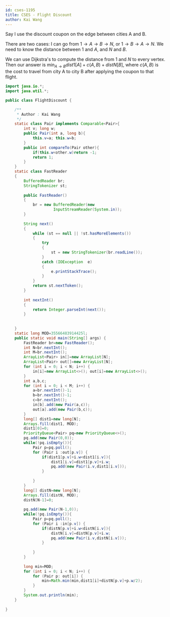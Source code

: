 ```yaml
---
id: cses-1195
title: CSES - Flight Discount
author: Kai Wang
---
```


Say I use the discount coupon on the edge between cities A and B.

There are two cases: I can go from $1\rightarrow A\rightarrow B\rightarrow N$, or $1\rightarrow B\rightarrow A\rightarrow N$. We need to know the distance between $1$ and $A$, and $N$ and $B$.

We can use Dijkstra's to compute the distance from $1$ and $N$ to every vertex. Then our answer is $\text{min}_{A\rightarrow B} dist1[A]+c(A,B)+distN[B]$, where $c(A,B)$ is the cost to travel from city A to city B after applying the coupon to that flight.

```java
import java.io.*; 
import java.util.*;

public class FlightDiscount {

    /**
     * Author : Kai Wang
     */
    static class Pair implements Comparable<Pair>{
        int v; long w;
        public Pair(int a, long b){
            this.v=a; this.w=b;
        }
        public int compareTo(Pair other){
            if(this.w<other.w)return -1;
            return 1;
        }
    }
    static class FastReader 
    { 
        BufferedReader br; 
        StringTokenizer st; 
  
        public FastReader() 
        { 
            br = new BufferedReader(new
                     InputStreamReader(System.in)); 
        } 
  
        String next() 
        { 
            while (st == null || !st.hasMoreElements()) 
            { 
                try
                { 
                    st = new StringTokenizer(br.readLine()); 
                } 
                catch (IOException  e) 
                { 
                    e.printStackTrace(); 
                } 
            } 
            return st.nextToken(); 
        } 
  
        int nextInt() 
        { 
            return Integer.parseInt(next()); 
        } 
  
        
    } 
    static long MOD=35566483914425l;
    public static void main(String[] args) {
        FastReader br=new FastReader();
        int N=br.nextInt();
        int M=br.nextInt();
        ArrayList<Pair> in[]=new ArrayList[N];
        ArrayList<Pair> out[]=new ArrayList[N];
        for (int i = 0; i < N; i++) {
            in[i]=new ArrayList<>(); out[i]=new ArrayList<>();
        }
        int a,b,c;
        for (int i = 0; i < M; i++) {
            a=br.nextInt()-1;
            b=br.nextInt()-1;
            c=br.nextInt();
            in[b].add(new Pair(a,c));
            out[a].add(new Pair(b,c));
        }
        long[] dist1=new long[N];
        Arrays.fill(dist1, MOD);
        dist1[0]=0;
        PriorityQueue<Pair> pq=new PriorityQueue<>();
        pq.add(new Pair(0,0));
        while(!pq.isEmpty()){
            Pair p=pq.poll();
            for (Pair i :out[p.v]) {
                if(dist1[p.v]+i.w<dist1[i.v]){
                    dist1[i.v]=dist1[p.v]+i.w;
                    pq.add(new Pair(i.v,dist1[i.v]));
                }
                
            }
        }
        long[] distN=new long[N];
        Arrays.fill(distN, MOD);
        distN[N-1]=0;
        
        pq.add(new Pair(N-1,0));
        while(!pq.isEmpty()){
            Pair p=pq.poll();
            for (Pair i :in[p.v]) {
                if(distN[p.v]+i.w<distN[i.v]){
                    distN[i.v]=distN[p.v]+i.w;
                    pq.add(new Pair(i.v,distN[i.v]));
                }
                
            }
        }
        
        long min=MOD;
        for (int i = 0; i < N; i++) {
            for (Pair p: out[i]) {
                min=Math.min(min,dist1[i]+distN[p.v]+p.w/2);
            }
        }
        System.out.println(min);
    }
    
}
```
